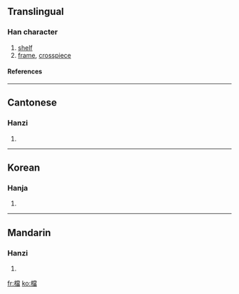 {{see|档}}

==Translingual==
===Han character===
{{Han char|rn=75|rad=木|as=13|sn=17|four=4997<sub>7</sub>|canj=木火月田 (DFBW)}}
# [[shelf]]
# [[frame]], [[crosspiece]]
====References====
{{Han ref|kx=0556.330|dkj=15665|dj=0946.080|hdz=21301.080|uh=6A94|ud=27284|bh=C0C9|bd=49353}}

----
==Cantonese==
===Hanzi===
{{yue-hanzi|jyut=|y=dong2, dong3}}
# {{defn|Cantonese}}

----
==Korean==
===Hanja===
{{ko-hanja|hangeul=당|eumhun=|rv=dang|mr=tang|y=tang}}
# {{defn|Korean}}

----
==Mandarin==
===Hanzi===
{{cmn-hanzi|sim=档|pin=[[dǎng]] (dang3)|wg=tang<sup>3</sup>}}
# {{defn|Mandarin}}

[[fr:檔]]
[[ko:檔]]